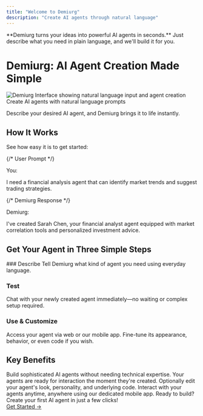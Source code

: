 ```yaml
---
title: "Welcome to Demiurg"
description: "Create AI agents through natural language"
---
```



<Tip>
  **Demiurg turns your ideas into powerful AI agents in seconds.** Just describe what you need in plain language, and we'll build it for you.
</Tip>

# Demiurg: AI Agent Creation Made Simple

<Frame>
  <img
    src="/images/hero.png"
    alt="Demiurg Interface showing natural language input and agent creation"
  />
  <figcaption className="text-center">Create AI agents with natural language prompts</figcaption>
</Frame>

Describe your desired AI agent, and Demiurg brings it to life instantly.

## How It Works

See how easy it is to get started:

<div className="nx-mt-6 nx-flex nx-flex-col nx-space-y-4">
  {/* User Prompt */}
  <div className="nx-rounded-lg nx-border nx-bg-gray-100 nx-p-4 dark:nx-border-neutral-800 dark:nx-bg-neutral-900">
    <p className="nx-font-semibold nx-text-gray-700 dark:nx-text-gray-300">You:</p>
    <p className="nx-mt-1">I need a financial analysis agent that can identify market trends and suggest trading strategies.</p>
  </div>

  {/* Demiurg Response */}
  <div className="nx-rounded-lg nx-border nx-border-primary-500/20 nx-bg-primary-50/50 nx-p-4 dark:nx-border-primary-500/30 dark:nx-bg-primary-500/5">
    <p className="nx-font-semibold nx-text-primary-600 dark:nx-text-primary-400">Demiurg:</p>
    <p className="nx-mt-1">I've created Sarah Chen, your financial analyst agent equipped with market correlation tools and personalized investment advice.</p>
  </div>
</div>

## Get Your Agent in Three Simple Steps

<Steps>
  ### Describe
  Tell Demiurg what kind of agent you need using everyday language.

  ### Test
  Chat with your newly created agent immediately—no waiting or complex setup required.

  ### Use & Customize
  Access your agent via web or our mobile app. Fine-tune its appearance, behavior, or even code if you wish.
</Steps>

## Key Benefits

<Cards>
  <Card title="No Coding Required">
    Build sophisticated AI agents without needing technical expertise.
  </Card>
  <Card title="Instant Results">
    Your agents are ready for interaction the moment they're created.
  </Card>
  <Card title="Full Customization">
    Optionally edit your agent's look, personality, and underlying code.
  </Card>
  <Card title="Mobile Access">
    Interact with your agents anytime, anywhere using our dedicated mobile app.
  </Card>
</Cards>

<Callout type="info" emoji="🚀">
  Ready to build? Create your first AI agent in just a few clicks!
  <br />
  <a href="/quickstart/create" className="nx-font-semibold nx-text-primary-600 hover:nx-text-primary-700 dark:nx-text-primary-400 dark:hover:nx-text-primary-500 nx-mt-2 nx-inline-block">
    Get Started &rarr;
  </a>
</Callout>